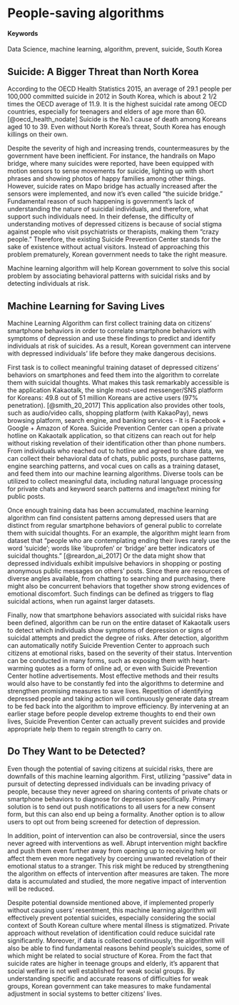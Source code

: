 # People-saving algorithms {#Stop-the-killing}

#### Keywords {-}

Data Science, machine learning, algorithm, prevent, suicide, South Korea

 
 
## Suicide: A Bigger Threat than North Korea
 
According to the OECD Health Statistics 2015, an average of 29.1 people per 100,000 committed suicide in 2012 in South Korea, which is about 2 1/2 times the OECD average of 11.9. It is the highest suicidal rate among OECD countries, especially for teenagers and elders of age more than 60. [@oecd_health_nodate] Suicide is the No.1 cause of death among Koreans aged 10 to 39. Even without North Korea's threat, South Korea has enough killings on their own.


Despite the severity of high and increasing trends, countermeasures by the government have been inefficient. For instance, the handrails on Mapo bridge, where many suicides were reported, have been equipped with motion sensors to sense movements for suicide, lighting up with short phrases and showing photos of happy families among other things. However, suicide rates on Mapo bridge has actually increased after the sensors were implemented, and now it's even called "the suicide bridge." Fundamental reason of such happening is government's lack of understanding the nature of suicidal individuals, and therefore, what support such individuals need. In their defense, the difficulty of understanding motives of depressed citizens is because of social stigma against people who visit psychiatrists or therapists, making them "crazy people." Therefore, the existing Suicide Prevention Center stands for the sake of existence without actual visitors. Instead of approaching this problem prematurely, Korean government needs to take the right measure.

Machine learning algorithm will help Korean government to solve this social problem by associating behavioral patterns with suicidal risks and by detecting individuals at risk. 
 

## Machine Learning for Saving Lives

Machine Learning Algorithm can first collect training data on citizens' smartphone behaviors in order to correlate smartphone behaviors with symptoms of depression and use these findings to predict and identify individuals at risk of suicides. As a result, Korean government can intervene with depressed individuals' life before they make dangerous decisions.

First task is to collect meaningful training dataset of depressed citizens' behaviors on smartphones and feed them into the algorithm to correlate them with suicidal thoughts. What makes this task remarkably accessible is the application Kakaotalk, the single most-used messenger/SNS platform for Koreans: 49.8 out of 51 million Koreans are active users (97% penetration). [@smith_20_2017] This application also provides other tools, such as audio/video calls, shopping platform (with KakaoPay), news browsing platform, search engine, and banking services - It is Facebook + Google + Amazon of Korea.
Suicide Prevention Center can open a private hotline on Kakaotalk application, so that citizens can reach out for help without risking revelation of their identification other than phone numbers. From individuals who reached out to hotline and agreed to share data, we can collect their behavioral data of chats, public posts, purchase patterns, engine searching patterns, and vocal cues on calls as a training dataset, and feed them into our machine learning algorithms. Diverse tools can be utilized to collect meaningful data, including natural language processing for private chats and keyword search patterns and image/text mining for public posts.

Once enough training data has been accumulated, machine learning algorithm can find consistent patterns among depressed users that are distinct from regular smartphone behaviors of general public to correlate them with suicidal thoughts. For an example, the algorithm might learn from dataset that "people who are contemplating ending their lives rarely use the word 'suicide'; words like 'ibuprofen' or 'bridge' are better indicators of suicidal thoughts." [@reardon_ai_2017] Or the data might show that depressed individuals exhibit impulsive behaviors in shopping or posting anonymous public messages on others' posts. Since there are resources of diverse angles available, from chatting to searching and purchasing, there might also be concurrent behaviors that together show strong evidences of emotional discomfort. Such findings can be defined as triggers to flag suicidal actions, when run against larger datasets.

Finally, now that smartphone behaviors associated with suicidal risks have been defined, algorithm can be run on the entire dataset of Kakaotalk users to detect which individuals show symptoms of depression or signs of suicidal attempts and predict the degree of risks. After detection, algorithm can automatically notify Suicide Prevention Center to approach such citizens at emotional risks, based on the severity of their status. Intervention can be conducted in many forms, such as exposing them with heart-warming quotes as a form of online ad, or even with Suicide Prevention Center hotline advertisements. Most effective methods and their results would also have to be constantly fed into the algorithms to determine and strengthen promising measures to save lives. Repetition of identifying depressed people and taking action will continuously generate data stream to be fed back into the algorithm to improve efficiency.
By intervening at an earlier stage before people develop extreme thoughts to end their own lives, Suicide Prevention Center can actually prevent suicides and provide appropriate help them to regain strength to carry on.


## Do They Want to be Detected?

Even though the potential of saving citizens at suicidal risks, there are downfalls of this machine learning algorithm. First, utilizing "passive" data in pursuit of detecting depressed individuals can be invading privacy of people, because they never agreed on sharing contents of private chats or smartphone behaviors to diagnose for depression specifically. Primary solution is to send out push notifications to all users for a new consent form, but this can also end up being a formality. Another option is to allow users to opt out from being screened for detection of depression.

In addition, point of intervention can also be controversial, since the users never agreed with interventions as well. Abrupt intervention might backfire and push them even further away from opening up to receiving help or affect them even more negatively by coercing unwanted revelation of their emotional status to a stranger. This risk might be reduced by strengthening the algorithm on effects of intervention after measures are taken. The more data is accumulated and studied, the more negative impact of intervention will be reduced.

Despite potential downside mentioned above, if implemented properly without causing users' resentment, this machine learning algorithm will effectively prevent potential suicides, especially considering the social context of South Korean culture where mental illness is stigmatized. Private approach without revelation of identification could reduce suicidal rate significantly.
Moreover, if data is collected continuously, the algorithm will also be able to find fundamental reasons behind people's suicides, some of which might be related to social structure of Korea. From the fact that suicide rates are higher in teenage groups and elderly, it's apparent that social welfare is not well established for weak social groups. By understanding specific and accurate reasons of difficulties for weak groups, Korean government can take measures to make fundamental adjustment in social systems to better citizens' lives.